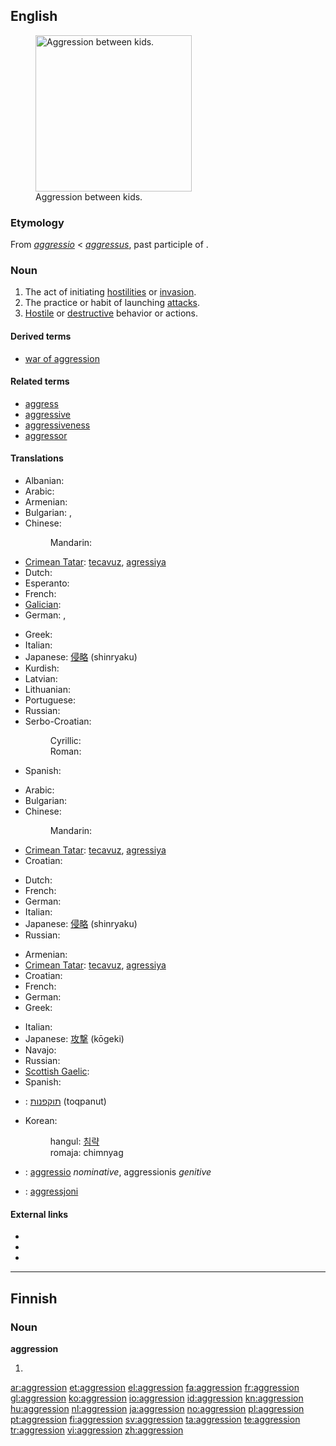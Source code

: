 {{also|Aggression}}
==English==
[[File:Shut up you white bitch! cropped.jpg|thumb|250px|upright|Aggression between kids.]]

===Etymology===
From {{etyl|la}} ''[[aggressio]]'' < ''[[aggressus]]'', past participle of {{term|aggredior||to approach, address, attack}}.

===Noun===
{{en-noun}}

# The act of initiating [[hostility|hostilities]] or [[invasion]].
# The practice or habit of launching [[attack]]s.
# [[hostile|Hostile]] or [[destructive]] behavior or actions.

====Derived terms====
* [[war of aggression]]

====Related terms====
* [[aggress]]
* [[aggressive]]
* [[aggressiveness]]
* [[aggressor]]

====Translations====
{{trans-top|The act of initiating hostilities or invasion}}
* Albanian: {{t|sq|agresion|m|xs=Albanian}}
* Arabic: {{t|ar|عدوان|m|tr=`idwaan}}
* Armenian: {{t-|hy|ագրեսիա|tr=agresia}}
* Bulgarian: {{t+|bg|агресия}},  {{t+|bg|нападение}}
* Chinese:
*: Mandarin: {{t-|cmn|侵略|tr=qīnlüè|sc=Hani}}
* [[Crimean Tatar]]: [[tecavuz]], [[agressiya]]
* Dutch: {{t+|nl|agressie}}
* Esperanto: {{t-|eo|agreso|xs=Esperanto}}
* French: {{t+|fr|aggression|f}}
* [[Galician]]: {{t-|gl|agresión|f|xs=Galician}}
* German: {{t+|de|Aggression|f}}, {{t+|de|Angriff|m}}
{{trans-mid}}
* Greek: {{t+|el|επιθετικότητα|f|tr=epithetikótita}}
* Italian: {{t+|it|aggressione}}
* Japanese: [[侵略]] (shinryaku)
* Kurdish: {{ku-Arab|[[ده‌س درێژی]]}}
* Latvian: {{t-|lv|agresija|f|xs=Latvian}}
* Lithuanian: {{t-|lt|agresija|f|alt=agrèsija|xs=Lithuanian}}
* Portuguese: {{t|pt|agressão|f}}
* Russian: {{t+|ru|агрессия|f|tr=agréssija}}
* Serbo-Croatian: 
*: Cyrillic: {{t|sh|агресија|f|alt=агрѐсија|sc=Cyrl|xs=Serbo-Croatian}}
*: Roman: {{t|sh|agresija|f|alt=agrèsija|xs=Serbo-Croatian}}
* Spanish: {{t-|es|agresión|f}}
{{trans-bottom}}

{{trans-top|The practice or habit of launching attacks}}
* Arabic: {{t|ar|عدوان|m|tr=`idwaan}}
* Bulgarian: {{t+|bg|агресивност}}
* Chinese:
*: Mandarin: {{t-|cmn|侵略|tr=qīnlüè|sc=Hani}}
* [[Crimean Tatar]]: [[tecavuz]], [[agressiya]]
* Croatian: {{t-|hr|agresija|f}}
{{trans-mid}}
* Dutch: {{t+|nl|agressie}}
* French: {{t+|fr|aggression|f}}
* German: {{t+|de|Aggression|f}}
* Italian: {{t+|it|aggressione}}
* Japanese: [[侵略]] (shinryaku)
* Russian: {{t+|ru|агрессия|f|tr=agréssija}}
{{trans-bottom}}

{{trans-top|Hostile or destructive behavior or actions}}
* Armenian: {{t-|hy|ագրեսիա|tr=agresia}}
* [[Crimean Tatar]]: [[tecavuz]], [[agressiya]]
* Croatian: {{t-|hr|agresija|f}}
* French: {{t+|fr|aggression|f}}
* German: {{t+|de|Aggression|f}}
* Greek: {{t+|el|επιθετικότητα|f|tr=epithetikótita}}
{{trans-mid}}
* Italian: {{t+|it|aggressione}}
* Japanese: [[攻撃]] (kōgeki)
* Navajo: {{tø|nv|hashké nídzin}}
* Russian: {{t+|ru|агрессия|tr=agréssija}}
* [[Scottish Gaelic]]: {{t-|gd|miann còmhraig|m|f|xs=Scottish Gaelic}}
* Spanish: {{t|es|agresión|f}}
{{trans-bottom}}

{{checktrans-top}}
* {{ttbc|he}}: [[תוקפנות]] (toqpanut)
{{trans-mid}}
* Korean:
*: hangul: [[침략]]
*: romaja: chimnyag
* {{ttbc|la}}: [[aggressio]] ''nominative'', aggressionis ''genitive''
* {{ttbc|mt}}: [[aggressjoni]]
{{trans-bottom}}

====External links====
* {{pedia}}
* {{R:Webster 1913}}
* {{R:Century 1911}}

----

==Finnish==

===Noun===
'''aggression'''

# {{fi-form of|type=noun|case=genitive|pl=singular|[[aggressio]]}}

[[ar:aggression]]
[[et:aggression]]
[[el:aggression]]
[[fa:aggression]]
[[fr:aggression]]
[[gl:aggression]]
[[ko:aggression]]
[[io:aggression]]
[[id:aggression]]
[[kn:aggression]]
[[hu:aggression]]
[[nl:aggression]]
[[ja:aggression]]
[[no:aggression]]
[[pl:aggression]]
[[pt:aggression]]
[[fi:aggression]]
[[sv:aggression]]
[[ta:aggression]]
[[te:aggression]]
[[tr:aggression]]
[[vi:aggression]]
[[zh:aggression]]
